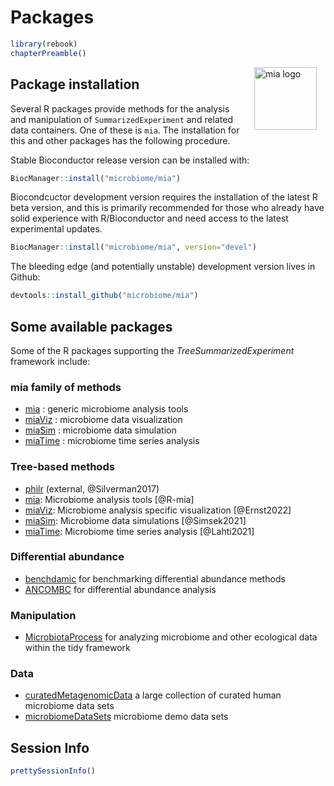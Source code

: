 # Packages {#packages}

```r
library(rebook)
chapterPreamble()
```

<img src="general/figures/mia_logo.png" width="100" alt="mia logo" align="right" style="margin: 0 1em 0 1em" />

## Package installation

Several R packages provide methods for the analysis and manipulation
of `SummarizedExperiment` and related data containers. One of these is
`mia`. The installation for this and other packages has the following
procedure.

Stable Bioconductor release version can be installed with:

```r
BiocManager::install("microbiome/mia")
```

Biocondcuctor development version requires the installation of the
latest R beta version, and this is primarily recommended for those who
already have solid experience with R/Bioconductor and need access to
the latest experimental updates.

```r
BiocManager::install("microbiome/mia", version="devel")
```

The bleeding edge (and potentially unstable) development version lives
in Github:

```r
devtools::install_github("microbiome/mia")
```



## Some available packages

Some of the R packages supporting the _TreeSummarizedExperiment_ framework include:

### mia family of methods

- [mia](microbiome.github.io/mia) : generic microbiome analysis tools   
- [miaViz](microbiome.github.io/miaViz) : microbiome data visualization
- [miaSim](microbiome.github.io/miaSim) : microbiome data simulation
- [miaTime](microbiome.github.io/miaTime) : microbiome time series analysis

### Tree-based methods

- [philr](http://bioconductor.org/packages/devel/bioc/html/philr.html) (external, @Silverman2017)
- [mia](microbiome.github.io/mia): Microbiome analysis tools [@R-mia]
- [miaViz](microbiome.github.io/miaViz): Microbiome analysis specific visualization [@Ernst2022]
- [miaSim](microbiome.github.io/miaSim): Microbiome data simulations [@Simsek2021]
- [miaTime](microbiome.github.io/miaTime): Microbiome time series analysis [@Lahti2021]

### Differential abundance

- [benchdamic](https://bioconductor.org/packages/release/bioc/vignettes/benchdamic/inst/doc/intro.html) for benchmarking differential abundance methods
- [ANCOMBC](https://bioconductor.org/packages/devel/bioc/html/ANCOMBC.html) for differential abundance analysis

### Manipulation

- [MicrobiotaProcess](https://bioconductor.org/packages/release/bioc/html/MicrobiotaProcess.html) for analyzing microbiome and other ecological data within the tidy framework

### Data

- [curatedMetagenomicData](https://bioconductor.org/packages/release/data/experiment/html/curatedMetagenomicData.html) a large collection of curated human microbiome data sets
- [microbiomeDataSets](https://bioconductor.org/packages/release/data/experiment/html/microbiomeDataSets.html) microbiome demo data sets

## Session Info {-}

```r
prettySessionInfo()
```
